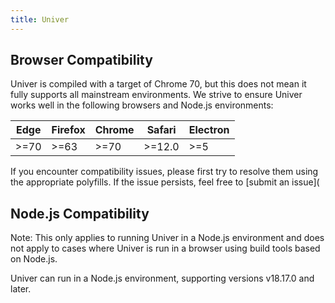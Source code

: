 ```yaml
---
title: Univer
---
```


## Browser Compatibility

Univer is compiled with a target of Chrome 70, but this does not mean it fully supports all mainstream environments. We strive to ensure Univer works well in the following browsers and Node.js environments:

| Edge | Firefox | Chrome | Safari | Electron |
| --- | --- | --- | --- | --- |
| >=70 | >=63 | >=70 | >=12.0 | >=5 |

If you encounter compatibility issues, please first try to resolve them using the appropriate polyfills. If the issue persists, feel free to [submit an issue](

## Node.js Compatibility

<Callout type="warning">
  Note: This only applies to running Univer in a Node.js environment and does not apply to cases where Univer is run in a browser using build tools based on Node.js.
</Callout>

Univer can run in a Node.js environment, supporting versions v18.17.0 and later.

